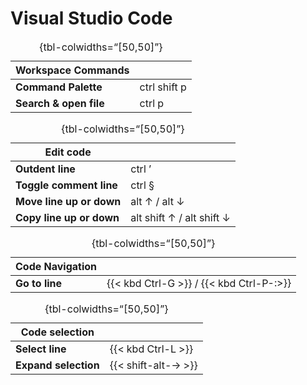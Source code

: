 # Visual Studio Code
 
Workspace Commands       | 
-------------------------|-----
**Command Palette**      | ctrl shift p
**Search & open file**   | ctrl p

:  {tbl-colwidths="[50,50]"}

Edit code                | 
-------------------------|-----
**Outdent line**         | ctrl '
**Toggle comment line**  | ctrl §
**Move line up or down** | alt &uarr; / alt &darr;
**Copy line up or down** | alt shift &uarr; / alt shift &darr;

:  {tbl-colwidths="[50,50]"}

Code Navigation          | 
-------------------------|-----
**Go to line**           | {{< kbd Ctrl-G >}} / {{< kbd Ctrl-P-:>}}

:  {tbl-colwidths="[50,50]"}

Code selection           | 
-------------------------|-----
**Select line**          | {{< kbd Ctrl-L >}}
**Expand selection**     | {{< shift-alt-→ >}}

:  {tbl-colwidths="[50,50]"}
